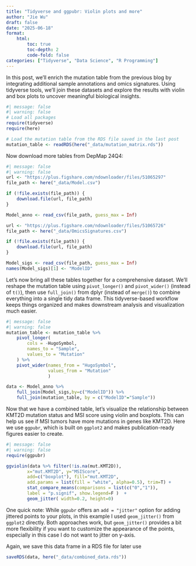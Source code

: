 ```yaml
---
title: "Tidyverse and ggpubr: Violin plots and more"
author: "Jie Wu"
draft: false
date: "2025-06-18"
format: 
    html:
        toc: true
        toc-depth: 2
        code-fold: false
categories: ["Tidyverse", "Data Science", "R Programming"]
---
```


In this post, we'll enrich the mutation table from the previous blog by integrating additional sample annotations and omics signatures. Using tidyverse tools, we'll join these datasets and explore the results with violin and box plots to uncover meaningful biological insights.

```r
#| message: false
#| warning: false
# Load all packages
require(tidyverse)
require(here)

# Load the mutation table from the RDS file saved in the last post
mutation_table <- readRDS(here("_data/mutation_matrix.rds"))


```

Now download more tables from DepMap 24Q4:

```r
#| message: false
#| warning: false
url <- "https://plus.figshare.com/ndownloader/files/51065297"
file_path <- here("_data/Model.csv")

if (!file.exists(file_path)) {
    download.file(url, file_path)
}

Model_anno <- read_csv(file_path, guess_max = Inf)

url <- "https://plus.figshare.com/ndownloader/files/51065726"
file_path <- here("_data/OmicsSignatures.csv")

if (!file.exists(file_path)) {
    download.file(url, file_path)
}

Model_sigs <- read_csv(file_path, guess_max = Inf)
names(Model_sigs)[1] <- "ModelID"
```

Let's now bring all these tables together for a comprehensive dataset. We'll reshape the mutation table using `pivot_longer()` and `pivot_wider()` (instead of `t()`), then use `full_join()` from dplyr (instead of `merge()`) to combine everything into a single tidy data frame. This tidyverse-based workflow keeps things organized and makes downstream analysis and visualization much easier.

```r
#| message: false
#| warning: false
mutation_table <- mutation_table %>%
    pivot_longer(
        cols = -HugoSymbol,
        names_to = "Sample",
        values_to = "Mutation"
    ) %>% 
    pivot_wider(names_from = "HugoSymbol",
                values_from = "Mutation"
                )

data <- Model_anno %>%
    full_join(Model_sigs,by=c("ModelID")) %>%
    full_join(mutation_table, by = c("ModelID"="Sample"))

```

Now that we have a combined table, let's visualize the relationship between KMT2D mutation status and MSI score using violin and boxplots. This can help us see if MSI tumors have more mutations in genes like KMT2D. Here we use `ggpubr`, which is built on `ggplot2` and makes publication-ready figures easier to create.

```r
#| message: false
#| warning: false
require(ggpubr)

ggviolin(data %>% filter(!is.na(mut.KMT2D)),
        x="mut.KMT2D", y="MSIScore", 
        add=c("boxplot"), fill="mut.KMT2D", 
        add.params = list(fill = "white", alpha=0.5), trim=T) +
		stat_compare_means(comparisons = list(c("0","1")), 
        label = "p.signif", show.legend=F )  +
		geom_jitter( width=0.2, height=0)


```

One quick note: While `ggpubr` offers an `add = "jitter"` option for adding jittered points to your plots, in this example I used `geom_jitter()` from `ggplot2` directly. Both approaches work, but `geom_jitter()` provides a bit more flexibility if you want to customize the appearance of the points, especially in this case I do not want to jitter on y-axis.

Again, we save this data frame in a RDS file for later use

```r
saveRDS(data, here("_data/combined_data.rds"))

```